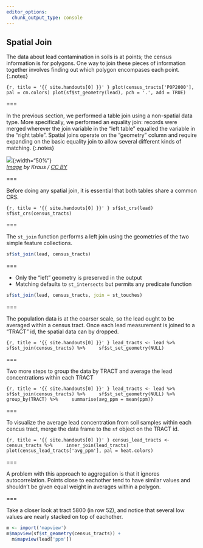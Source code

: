 ```yaml
---
editor_options: 
  chunk_output_type: console
---
```


## Spatial Join

The data about lead contamination in soils is at points; the census information
is for polygons. One way to join these pieces of information together involves
finding out which polygon encompases each point.
{:.notes}

```{r, title = '{{ site.handouts[0] }}' }
plot(census_tracts['POP2000'], pal = cm.colors)
plot(sf$st_geometry(lead), pch = '.', add = TRUE)
```

===

In the previous section, we performed a table join using a non-spatial
data type. More specifically, we performed an equality join: records were merged
wherever the join variable in the "left table" equalled the variable in the
"right table". Spatial joins operate on the "geometry" column and require
expanding on the basic equality join to allow several different kinds of matching.
{:.notes}

![]({{ site.baseurl }}/images/atlassian_workflow.svg){:width="50%"}  
*[Image][geometry-predicates] by Kraus / [CC BY]*

===

Before doing any spatial join, it is essential that both tables share a common
CRS.

```{r, title = '{{ site.handouts[0] }}' }
sf$st_crs(lead)
sf$st_crs(census_tracts)
```

===

The `st_join` function performs a left join using the geometries of the two
simple feature collections.

```r
sf$st_join(lead, census_tracts)
```

===

- Only the "left" geometry is preserved in the output
- Matching defaults to `st_intersects` but permits any predicate function

```r
sf$st_join(lead, census_tracts, join = st_touches)
```

===

The population data is at the coarser scale, so the lead ought to be averaged
within a census tract. Once each lead measurement is joined to a "TRACT" id, the
spatial data can by dropped.

```{r, title = '{{ site.handouts[0] }}' }
lead_tracts <- lead %>%
    sf$st_join(census_tracts) %>%
    sf$st_set_geometry(NULL)
```

===

Two more steps to group the data by TRACT and average the lead concentrations within each TRACT

```{r, title = '{{ site.handouts[0] }}' }
lead_tracts <- lead %>%
    sf$st_join(census_tracts) %>%
    sf$st_set_geometry(NULL) %>%
    group_by(TRACT) %>%
    summarise(avg_ppm = mean(ppm))
```

===

To visualize the average lead concentration from soil samples within each cencus tract, merge the data frame to the `sf` object on the TRACT id.

```{r, title = '{{ site.handouts[0] }}' }
census_lead_tracts <- census_tracts %>%
    inner_join(lead_tracts)
plot(census_lead_tracts['avg_ppm'], pal = heat.colors)
```

===

A problem with this approach to aggregation is that it ignores autocorrelation. Points close to eachother tend to have similar values and shouldn't be given equal weight in averages within a polygon.

===

Take a closer look at tract 5800 (in row 52), and notice that several low values are nearly
stacked on top of eachother.

```r
m <- import('mapview')
m$mapview(sf$st_geometry(census_tracts)) +
  m$mapview(lead['ppm'])
```

[geometry-predicates]: https://en.wikipedia.org/wiki/DE-9IM
[CC BY]: https://creativecommons.org/licenses/by-sa/3.0/
